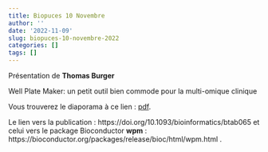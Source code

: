 ```yaml
---
title: Biopuces 10 Novembre
author: ''
date: '2022-11-09'
slug: biopuces-10-novembre-2022
categories: []
tags: []
---
```


Présentation de **Thomas Burger**

Well Plate Maker: un petit outil bien commode pour la multi-omique clinique 

Vous trouverez le diaporama à ce lien : [pdf](/diapos/WPM_TB_2022.pdf).


Le lien vers la publication : https://doi.org/10.1093/bioinformatics/btab065
et celui vers le package Bioconductor **wpm** : https://bioconductor.org/packages/release/bioc/html/wpm.html .

